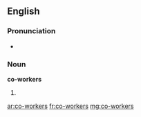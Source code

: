 ==English==

===Pronunciation===
* {{IPA| /kəʊˈwɜː.kərz/}}

===Noun===
'''co-workers'''

# {{plural of|[[co-worker]]}}

[[ar:co-workers]]
[[fr:co-workers]]
[[mg:co-workers]]